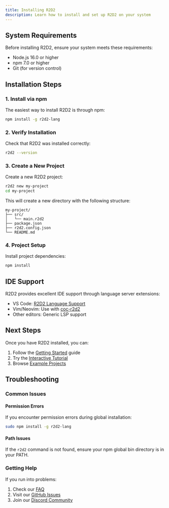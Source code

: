 ```yaml
---
title: Installing R2D2
description: Learn how to install and set up R2D2 on your system
---
```


## System Requirements

Before installing R2D2, ensure your system meets these requirements:

- Node.js 16.0 or higher
- npm 7.0 or higher
- Git (for version control)

## Installation Steps

### 1. Install via npm

The easiest way to install R2D2 is through npm:

```bash
npm install -g r2d2-lang
```

### 2. Verify Installation

Check that R2D2 was installed correctly:

```bash
r2d2 --version
```

### 3. Create a New Project

Create a new R2D2 project:

```bash
r2d2 new my-project
cd my-project
```

This will create a new directory with the following structure:

```
my-project/
├── src/
│   └── main.r2d2
├── package.json
├── r2d2.config.json
└── README.md
```

### 4. Project Setup

Install project dependencies:

```bash
npm install
```

## IDE Support

R2D2 provides excellent IDE support through language server extensions:

- VS Code: [R2D2 Language Support](vscode:extension/r2d2-lang)
- Vim/Neovim: Use with [coc-r2d2](https://github.com/r2d2-lang/coc-r2d2)
- Other editors: Generic LSP support

## Next Steps

Once you have R2D2 installed, you can:

1. Follow the [Getting Started](/guides/getting-started/) guide
2. Try the [Interactive Tutorial](/guides/tutorial/)
3. Browse [Example Projects](/examples/)

## Troubleshooting

### Common Issues

#### Permission Errors

If you encounter permission errors during global installation:

```bash
sudo npm install -g r2d2-lang
```

#### Path Issues

If the `r2d2` command is not found, ensure your npm global bin directory is in your PATH.

### Getting Help

If you run into problems:

1. Check our [FAQ](/guides/faq/)
2. Visit our [GitHub Issues](https://github.com/ArturC03/r2d2/issues)
3. Join our [Discord Community](https://discord.gg/r2d2-lang) 